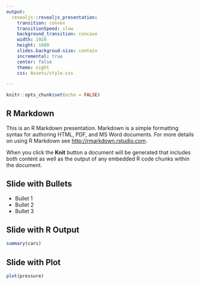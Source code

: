 ```yaml
---
output: 
  revealjs::revealjs_presentation:
    transition: convex
    transitionSpeed: slow
    background_transition: concave
    width: 1920
    height: 1080
    slides.backgroud-size: contain
    incremental: true
    center: false
    theme: night
    css: Assets/style.css
      
---
```


```r
knitr::opts_chunk$set(echo = FALSE)
```

## R Markdown

This is an R Markdown presentation. Markdown is a simple formatting syntax for authoring HTML, PDF, and MS Word documents. For more details on using R Markdown see <http://rmarkdown.rstudio.com>.

When you click the **Knit** button a document will be generated that includes both content as well as the output of any embedded R code chunks within the document.

## Slide with Bullets

<div id="col_right">

- Bullet 1
- Bullet 2
- Bullet 3

</div>

## Slide with R Output

```r
summary(cars)
```

## Slide with Plot

```r
plot(pressure)
```

